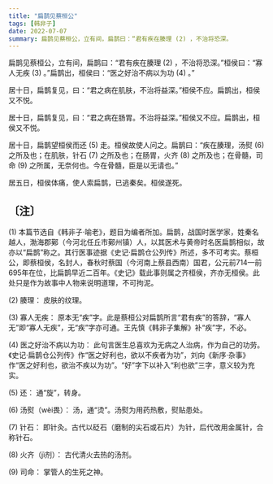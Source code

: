 ```yaml
---
title: "扁鹊见蔡桓公"
tags: [韩非子]
date: 2022-07-07
summary: 扁鹊见蔡桓公，立有间，扁鹊曰：“君有疾在腠理 (2) ，不治将恐深。
---
```


扁鹊见蔡桓公，立有间，扁鹊曰：“君有疾在腠理 (2) ，不治将恐深。”桓侯曰：“寡人无疾 (3) 。”扁鹊出，桓侯曰：“医之好治不病以为功 (4) 。”

居十日，扁鹊复见，曰：“君之病在肌肤，不治将益深。”桓侯不应。扁鹊出，桓侯又不悦。

居十日，扁鹊复见，曰：“君之病在肠胃。不治将益深。”桓侯又不应。扁鹊出，桓侯又不悦。

居十日，扁鹊望桓侯而还 (5) 走。桓侯故使人问之。扁鹊曰：“疾在腠理，汤熨 (6) 之所及也；在肌肤，针石 (7) 之所及也；在肠胃，火齐 (8) 之所及也；在骨髓，司命 (9) 之所属，无奈何也。今在骨髓，臣是以无请也。”

居五日，桓侯体痛，使人索扁鹊，已逃秦矣。桓侯遂死。

## 〔注〕　

(1) 本篇节选自《韩非子·喻老》，题目为编者所加。扁鹊，战国时医学家，姓秦名越人，渤海郡鄚（今河北任丘市鄚州镇）人，以其医术与黄帝时名医扁鹊相似，故亦以“扁鹊”称之。其行医事迹据《史记·扁鹊仓公列传》所述，多不可考实。蔡桓公，即蔡桓侯，名封人，春秋时蔡国（今河南上蔡县西南）国君，公元前714—前695年在位，比扁鹊早近二百年。《史记》载此事则属之齐桓侯，齐亦无桓侯。此处只是作为故事中人物来说明道理，不可拘泥。

(2) 腠理： 皮肤的纹理。

(3) 寡人无疾： 原本无“疾”字。此是蔡桓公对扁鹊所言“君有疾”的答辞，“寡人无”即“寡人无疾”，无“疾”字亦可通。王先慎《韩非子集解》补“疾”字，不必。

(4) 医之好治不病以为功： 此句言医生总喜欢为无病之人治病，作为自己的功劳。《史记·扁鹊仓公列传》作“医之好利也，欲以不疾者为功”，刘向《新序·杂事》作“医之好利也，欲治不疾以为功”。“好”字下以补入“利也欲”三字，意义较为充实。

(5) 还： 通“旋”，转身。

(6) 汤熨（wèi畏）： 汤，通“烫”。汤熨为用药热敷，熨贴患处。

(7) 针石： 即针灸。古代以砭石（磨制的尖石或石片）为针，后代改用金属针，合称针石。

(8) 火齐（jì剂）： 古代清火去热的汤剂。

(9) 司命： 掌管人的生死之神。